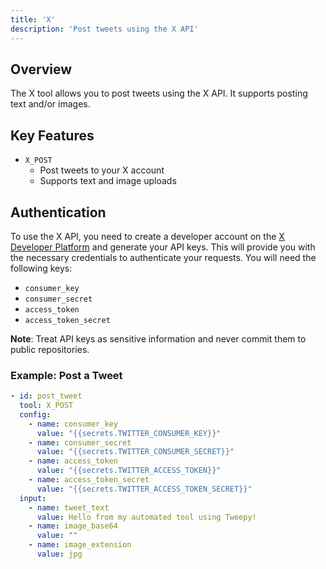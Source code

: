 ```yaml
---
title: 'X'
description: 'Post tweets using the X API'
---
```



## Overview
The X tool allows you to post tweets using the X API. It supports posting text and/or images.

## Key Features
- `X_POST`
  - Post tweets to your X account
  - Supports text and image uploads

## Authentication

To use the X API, you need to create a developer account on the [X Developer Platform](https://developer.x.com/) and generate your API keys. This will provide you with the necessary credentials to authenticate your requests. You will need the following keys:
- `consumer_key`
- `consumer_secret`
- `access_token`
- `access_token_secret`

**Note**: Treat API keys as sensitive information and never commit them to public repositories.

### Example: Post a Tweet
```yaml
- id: post_tweet
  tool: X_POST
  config:
    - name: consumer_key
      value: "{{secrets.TWITTER_CONSUMER_KEY}}"
    - name: consumer_secret
      value: "{{secrets.TWITTER_CONSUMER_SECRET}}"
    - name: access_token
      value: "{{secrets.TWITTER_ACCESS_TOKEN}}"
    - name: access_token_secret
      value: "{{secrets.TWITTER_ACCESS_TOKEN_SECRET}}"
  input:
    - name: tweet_text
      value: Hello from my automated tool using Tweepy!
    - name: image_base64
      value: ""
    - name: image_extension
      value: jpg
```
